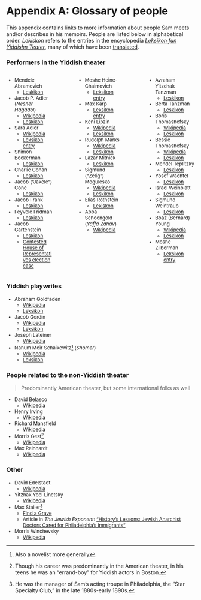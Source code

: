 # Appendix A: Glossary of people {.unnumbered}

This appendix contains links to more information about people Sam meets and/or describes in his memoirs.
People are listed below in alphabetical order.
_Lekiskon_ refers to the entries in the encyclopedia [_Leksikon fun Yiddishn Teater_](https://en.wikipedia.org/wiki/Leksikon_fun_yidishn_teater), many of which have been [translated](https://www.museumoffamilyhistory.com/yt/lex-biography.htm).

### Performers in the Yiddish theater

<div style = "font-size:13px;">

:::: {.columns}

::: {.column width="30%"}



- Mendele Abramovich
  - [Leskikon](https://www.museumoffamilyhistory.com/yt/lex/A/abramovich-max.htm)
- Jacob P. Adler (*Nesher Hagadol*)
  - [Wikipedia](https://en.wikipedia.org/wiki/Jacob_Pavlovich_Adler)
  - [Leskikon](https://www.museumoffamilyhistory.com/yt/lex/A/adler-jacob-p.htm)
- Sara Adler
  - [Wikipedia](https://en.wikipedia.org/wiki/Sara_Adler)
  - [Leksikon entry](https://www.museumoffamilyhistory.com/yt/lex/A/adler-sarah.htm)
- Shimon Beckerman
  - [Leskikon](https://www.museumoffamilyhistory.com/yt/lex/B/bekerman-simeon.htm)
- Charlie Cohan
  - [Leskikon](https://www.museumoffamilyhistory.com/yt/lex/C/cohan-charlie.htm)
- Jacob ("Jakele") Cone
  - [Leskikon](https://www.museumoffamilyhistory.com/yt/lex/C/cone-jacob.htm)
- Jacob Frank
  - [Leskikon](https://www.museumoffamilyhistory.com/yt/lex/F/frank-jacob.htm)
- Feyvele Fridman
  - [Leskikon](https://www.museumoffamilyhistory.com/yt/lex/F/fridman-feyvele.htm)
- Jacob Gartenstein
  - [Leskikon](https://www.museumoffamilyhistory.com/yt/lex/G/gartenstein-jacob.htm)
  - [Contested House of Representatives election case](https://www.amazon.com/Contested-Election-Jacob-Gartenstein-Adolph-Sabath/dp/0265117615)

:::

::: {.column width="5%"}
:::

::: {.column width="30%"}

- Moshe Heine-Chaimovich
  - [Leksikon entry](https://www.museumoffamilyhistory.com/yt/lex/H/heine-chaimovich-morris.htm)
- Max Karp
  - [Leksikon entry](https://www.museumoffamilyhistory.com/yt/lex/K/karp-max.htm)
- Keni Lipzin
  - [Wikipedia](https://en.wikipedia.org/wiki/Keni_Liptzin)
  - [Leksikon](https://www.museumoffamilyhistory.com/yt/lex/L/lipzin-keni.htm)
- Rudolph Marks
  - [Wikipedia](https://en.wikipedia.org/wiki/Rudolph_Marks)
  - [Leskikon](https://www.museumoffamilyhistory.com/yt/lex/M/marks-rudolph.htm)
- Lazar Mitnick
  - [Leskikon](https://www.museumoffamilyhistory.com/yt/lex/M/mitnick-leiser.htm)
- Sigmund ("Zelig") Mogulesko
  - [Wikipedia](https://en.wikipedia.org/wiki/Sigmund_Mogulesko)
  - [Leskikon](https://www.museumoffamilyhistory.com/yt/lex/M/mogulesko-sigmund.htm)
- Elias Rothstein
  - [Lekiskon](https://www.museumoffamilyhistory.com/yt/lex/R/rothstein-elias.htm)
- Abba Schoengold (*Yaffa Zahav*)
  - [Wikipedia](https://en.wikipedia.org/wiki/Abba_Schoengold)

:::

::: {.column width="5%"}
:::

::: {.column width="30%"}

- Avraham Yitzchak Tanzman
  - [Leskikon](https://www.museumoffamilyhistory.com/yt/lex/T/tanzman-avraham-itzhak.htm)
- Berta Tanzman
  - [Leskikon](https://www.museumoffamilyhistory.com/yt/lex/T/tanzman-berta.htm)
- Boris Thomashefsky
  - [Wikipedia](https://en.wikipedia.org/wiki/Boris_Thomashefsky)
  - [Leskikon](https://www.museumoffamilyhistory.com/yt/lex/T/thomashefsky-boris.htm)
- Bessie Thomashefsky
  - [Wikipedia](https://en.wikipedia.org/wiki/Bessie_Thomashefsky)
  - [Leskikon](https://www.museumoffamilyhistory.com/yt/lex/T/thomashefsky-bessie.htm)
- Mendel Teplitzky
  - [Leskikon](https://www.museumoffamilyhistory.com/yt/lex/T/teplitzky-mendel.htm)
- Yosef Wachtel
  - [Leskikon](https://www.museumoffamilyhistory.com/yt/lex/V/vakhtel-yosef.htm)
- Israel Weinblatt
  - [Leskikon](https://www.museumoffamilyhistory.com/yt/lex/W/weinblatt-israel.htm)
- Sigmund Weintraub
  - [Leskikon](https://www.museumoffamilyhistory.com/yt/lex/W/weintraub-sigmund.htm)
- Boaz (Bernard) Young
  - [Wikipedia](https://en.wikipedia.org/wiki/Boaz_Young)
  - [Leskikon](https://www.museumoffamilyhistory.com/yt/lex/Y/young-bernard.htm)
- Moshe Zilberman
  - [Leksikon entry](https://www.museumoffamilyhistory.com/yt/lex/Z/zilberman-moshe.htm)

:::

::::

</div>

### Yiddish playwrites


<div style = "font-size:13px;">

- Abraham Goldfaden
  - [Wikipedia](href="https://en.wikipedia.org/wiki/Abraham_Goldfaden)
  - [Leksikon](https://www.museumoffamilyhistory.com/yt/lex/G/goldfaden-abraham.htm)
- Jacob Gordin
  - [Wikipedia](https://en.wikipedia.org/wiki/Jacob_Gordin)
  - [Leksikon](https://www.museumoffamilyhistory.com/yt/lex/G/gordin-jacob.htm)
- Joseph Lateiner
  - [Wikipedia](https://en.wikipedia.org/wiki/Joseph_Lateiner)
- Nahum Meïr Schaikewitz^[Also a novelist more generally] (_Shomer_)
  - [Wikipedia](https://en.wikipedia.org/wiki/Nahum_Meir_Schaikewitz)
  - [Leksikon](https://www.museumoffamilyhistory.com/yt/lex/S/shomer-abraham.htm)

</div>

### People related to the non-Yiddish theater

<div style = "font-size:14px;">

> Predominantly American theater, but some international folks as well

</div>

<div style = "font-size:13px;">

- David Belasco
  - [Wikipedia](https://en.wikipedia.org/wiki/David_Belasco)
- Henry Irving
  - [Wikipedia](https://en.wikipedia.org/wiki/Henry_Irving)
- Richard Mansfield
  - [Wikipedia](https://en.wikipedia.org/wiki/Richard_Mansfield)
- Morris Gest^[Though his career was predominantly in the American theater, in his teens he was an "errand-boy" for Yiddish actors in Boston.]
  - [Wikipedia](https://en.wikipedia.org/wiki/Morris_Gest)
- Max Reinhardt
  - [Wikipedia](https://en.wikipedia.org/wiki/Max_Reinhardt)

</div>


### Other

<div style = "font-size:13px;">

- David Edelstadt
  - [Wikipedia](https://en.wikipedia.org/wiki/David_Edelstadt)
- Yitzhak Yoel Linetsky
  - [Wikipedia](https://en.wikipedia.org/wiki/Yitzkhok_Yoel_Linetzky)
- Max Staller^[He was the manager of Sam's acting troupe in Philadelphia, the "Star Specialty Club," in the late 1880s-early 1890s.]
  - [Find a Grave](https://www.findagrave.com/memorial/33506807/max-staller)
  - Article in _The Jewish Exponent_: ["History's Lessons: Jewish Anarchist Doctors Cared for Philadelphia's Immigrants"](https://www.jewishexponent.com/historys-lessons-jewish-anarchist-doctors-cared-for-philadelphias-immigrants/)
- Morris Winchevsky
  - [Wikipedia](https://en.wikipedia.org/wiki/Morris_Winchevsky)

</div>

